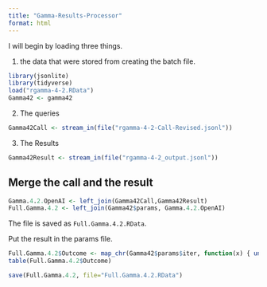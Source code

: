 ```yaml
---
title: "Gamma-Results-Processor"
format: html
---
```


I will begin by loading three things.  

1. the data that were stored from creating the batch file.

```r
library(jsonlite)
library(tidyverse)
load("rgamma-4-2.RData")
Gamma42 <- gamma42
```

2. The queries

```r
Gamma42Call <- stream_in(file("rgamma-4-2-Call-Revised.jsonl"))
```

3. The Results

```r
Gamma42Result <- stream_in(file("rgamma-4-2_output.jsonl"))
```

## Merge the call and the result

```r
Gamma.4.2.OpenAI <- left_join(Gamma42Call,Gamma42Result)
Full.Gamma.4.2 <- left_join(Gamma42$params, Gamma.4.2.OpenAI)
```

The file is saved as `Full.Gamma.4.2.RData`.

Put the result in the params file.

```r
Full.Gamma.4.2$Outcome <- map_chr(Gamma42$params$iter, function(x) { unlist(Gamma42Result$response$body$choices[[x]][[2]][2]) })
table(Full.Gamma.4.2$Outcome)
```

```r
save(Full.Gamma.4.2, file="Full.Gamma.4.2.RData")
```

